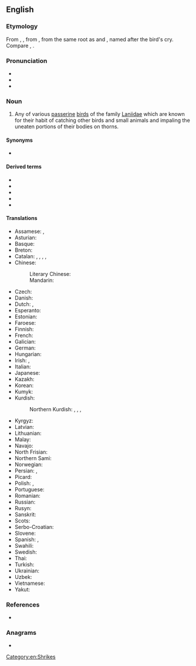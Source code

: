 ==English==

===Etymology===
From {{inh|en|enm|*schrike}}, {{m|enm|*schryke}}, from {{inh|en|ang|sċrīc|t=shrike, thrush}}, from the same root as {{m|en|shriek}} and {{m|en|screech}}, named after the bird's cry. Compare {{cog|is|skríkja|t=shrieker, shrike}}, {{cog|sv|skrika|t=jay}}.

===Pronunciation===
* {{IPA|en|/ʃɹaɪk/}}
* {{audio|en|LL-Q1860 (eng)-Vealhurl-shrike.wav |Audio (UK)}}
* {{rhymes|en|aɪk}}

===Noun===
{{wikipedia}}
{{en-noun}}

# Any of various [[passerine]] [[bird]]s of the family [[Laniidae]] which are known for their habit of catching other birds and small animals and impaling the uneaten portions of their bodies on thorns.

====Synonyms====
* {{l|en|butcherbird}}

====Derived terms====
* {{vern|crow shrike}}
* {{vern|cuckoo shrike}}
* {{vern|shrike thrush}}
* {{vern|shrike tit}}
* {{vern|swallow shrike}}

====Translations====
{{trans-top|Any of various passerine birds of the family Laniidae}}
* Assamese: {{t|as|বাঘ চৰাই}}, {{t|as|এৰাখাতী}}
* Asturian: {{t|ast|picanzu}}
* Basque: {{t|eu|antzandobi}}
* Breton: {{t|br|pig-spern}}
* Catalan: {{t+|ca|capsigrany|m}}, {{t+|ca|capsot|m}}, {{t+|ca|botxí|m}}, {{t+|ca|escorxador|m}}, {{t+|ca|trenca|f}}
* Chinese:
*: Literary Chinese: {{t|lzh|鴃}}
*: Mandarin: {{t-needed|cmn}}
* Czech: {{t+|cs|ťuhýk|m}}
* Danish: {{t|da|tornskade}}
* Dutch: {{t+|nl|klauwier|m}}, {{t+|nl|klapekster|m}}
* Esperanto: {{t|eo|lanio}}
* Estonian: {{t|et|õgija}}
* Faroese: {{t|fo|tyrningur}}
* Finnish: {{t+|fi|lepinkäinen}}
* French: {{t+|fr|pie-grièche|f}}
* Galician: {{t|gl|picanzo}}
* German: {{t+|de|Würger|m}}
* Hungarian: {{t+|hu|gébics}}
* Irish: {{t|ga|sríoc|f}}, {{t|ga|scréachán}}
* Italian: {{t+|it|averla}}
* Japanese: {{t+|ja|モズ|tr=mozu}}
* Kazakh: {{t|kk|тағанақ}}
* Korean: {{t+|ko|때까치}}
* Kumyk: {{t|kum|къаргъанат|tr=qarğanat}}
* Kurdish:
*: Northern Kurdish: {{t|kmr|kêzxwer}}, {{t|kmr|kêzxur}}, {{t|kmr|kêzxwar}}, {{t|kmr|kîrkok}}
{{trans-mid}}
* Kyrgyz: {{t|ky|борбаштар}}
* Latvian: {{t|lv|čakste}}
* Lithuanian: {{t|lt|medšarkė}}
* Malay: {{t|ms|tirjup}}
* Navajo: {{t|nv|zahalániitsoh}}
* North Frisian: {{t|frr|wirger}}
* Northern Sami: {{t|se|skirrit}}
* Norwegian: {{t+|no|varsler}}
* Persian: {{t|fa|ورکاک|tr=varkāk|sc=fa-Arab}}, {{t|fa|ستوجه|tr=setuje}}
* Picard: {{t|pcd|agache-écreuhèle}}
* Polish: {{t+|pl|dzierzba}}, {{t+|pl|srokosz}}
* Portuguese: {{t+|pt|picanço|m}}
* Romanian: {{t+|ro|sfrâncioc}}
* Russian: {{t+|ru|сорокопу́т|m}}
* Rusyn: {{t|rue|сорокопуд}}
* Sanskrit: {{t+|sa|फिङ्गक|m}}
* Scots: {{t|sco|shrike}}
* Serbo-Croatian: {{t+|sh|svračak|m}}
* Slovene: {{t+|sl|srakoper}}
* Spanish: {{t|es|alcaudón|m}}, {{t+|es|verdugo|m}}
* Swahili: {{t|sw|mbwigu}}
* Swedish: {{t+|sv|törnskata|c}}
* Thai: {{t-needed|th}}
* Turkish: {{t+|tr|örümcek kuşu}}
* Ukrainian: {{t|uk|сорокопуд}}
* Uzbek: {{t+|uz|qarqunoq}}
* Vietnamese: {{t+|vi|bách thanh}}
* Yakut: {{t|sah|кэргэннэрэ}}
{{trans-bottom}}

===References===
* {{R:Etymonline}}

===Anagrams===
* {{anagrams|en|a=ehikrs|Ihrkes|hikers|shriek}}

[[Category:en:Shrikes]]